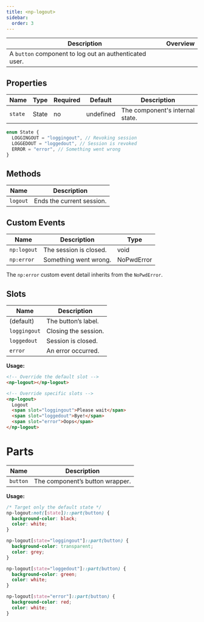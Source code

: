 ```yaml
---
title: <np-logout>
sidebar:
  order: 3
---
```


| Description                                           | Overview               |
| ----------------------------------------------------- | ---------------------- |
| A `button` component to log out an authenticated user.|<np-logout></np-logout> |

## Properties

| Name    | Type   | Required | Default   | Description                     |
| ------- | ------ | -------- | --------- | ------------------------------- |
| `state` | State  | no       | undefined | The component's internal state. |

```ts
enum State {
  LOGGINGOUT = "loggingout", // Revoking session
  LOGGEDOUT = "loggedout", // Session is revoked
  ERROR = "error", // Something went wrong
}
```

## Methods

| Name     | Description            |
| -------- | ---------------------- |
| `logout` | Ends the current session.|

## Custom Events

| Name       | Description            | Type       |
| ---------- | ---------------------- | ---------- |
| `np:logout`| The session is closed. | void       |
| `np:error` | Something went wrong.  | NoPwdError |

The `np:error` custom event detail inherits from the `NoPwdError`.

## Slots

| Name        | Description               |
| ----------- | ------------------------- |
| (default)   | The button’s label.       |
| `loggingout`| Closing the session.      |
| `loggedout` | Session is closed.        |
| `error`     | An error occurred.        |

**Usage:**

```html
<!-- Override the default slot -->
<np-logout></np-logout>

<!-- Override specific slots -->
<np-logout>
  Logout
  <span slot="loggingout">Please wait</span>
  <span slot="loggedout">Bye!</span>
  <span slot="error">Oops</span>
</np-logout>
```

# Parts

| Name     | Description                     |
| -------- | ------------------------------- |
| `button` | The component’s button wrapper. |

**Usage:**

```css
/* Target only the default state */
np-logout:not([state])::part(button) {
  background-color: black;
  color: white;
}

np-logout[state="loggingout"]::part(button) {
  background-color: transparent;
  color: grey;
}

np-logout[state="loggedout"]::part(button) {
  background-color: green;
  color: white;
}

np-logout[state="error"]::part(button) {
  background-color: red;
  color: white;
}
```